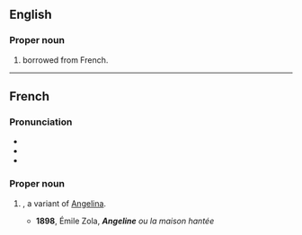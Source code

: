 {{also|angeline}}
==English==

===Proper noun===
{{en-proper noun}}

# {{given name|female|from=Ancient Greek}} borrowed from French.

----

==French==

===Pronunciation===
* {{fr-IPA}}
* {{audio|Fr-Paris--Angeline.ogg|Audio (Paris)|lang=fr}}
* {{audio|Fr-Angeline.ogg|Audio|lang=fr}}

===Proper noun===
{{fr-proper noun}}

# {{given name|female|lang=fr}}, a variant of [[Angelina]].
#* '''1898''', Émile Zola, '''''Angeline''' ou la maison hantée''